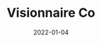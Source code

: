 ---
title: "Visionnaire Co"
slug: "brand-visionnaire-co"
date: 2022-01-04
description: |
 Ebony Miller is a local entruprenure and worked with us to shoot some brand photos for her hair line Visionnaire Co.
photos:
  - url: /photography/visionnaireco/visionnaire-co-2.jpg
    width: 1600
    height: 2155
  - url: /photography/visionnaireco/visionnaire-co-3.jpg
    width: 1600
    height: 2400
  - url: /photography/visionnaireco/visionnaire-co-4.jpg
    width: 1600
    height: 2400
  - url: /photography/visionnaireco/visionnaire-co-5.jpg
    width: 1600
    height: 2117
  - url: /photography/visionnaireco/visionnaire-co-6.jpg
    width: 1600
    height: 1999
  - url: /photography/visionnaireco/visionnaire-co-7.jpg
    width: 1600
    height: 1067
  - url: /photography/visionnaireco/visionnaire-co-8.jpg
    width: 1600
    height: 1067
  - url: /photography/visionnaireco/visionnaire-co-9.jpg
    width: 1600
    height: 1130
  - url: /photography/visionnaireco/visionnaire-co-10.jpg
    width: 1600
    height: 1366
  - url: /photography/visionnaireco/visionnaire-co-11.jpg
    width: 1600
    height: 2101
  - url: /photography/visionnaireco/visionnaire-co-12.jpg
    width: 1600
    height: 2037
  - url: /photography/visionnaireco/visionnaire-co-13.jpg
    width: 1600
    height: 1002
  - url: /photography/visionnaireco/visionnaire-co-14.jpg
    width: 1600
    height: 1244
  - url: /photography/visionnaireco/visionnaire-co-15.jpg
    width: 1600
    height: 2082
  - url: /photography/visionnaireco/visionnaire-co-16.jpg
    width: 1600
    height: 2140
  - url: /photography/visionnaireco/visionnaire-co-17.jpg
    width: 1600
    height: 2400
  - url: /photography/visionnaireco/visionnaire-co-18.jpg
    width: 1600
    height: 2245
  - url: /photography/visionnaireco/visionnaire-co-19.jpg
    width: 1600
    height: 2199
  - url: /photography/visionnaireco/visionnaire-co-20.jpg
    width: 1600
    height: 2811
  - url: /photography/visionnaireco/visionnaire-co-21.jpg
    width: 1600
    height: 1941
  - url: /photography/visionnaireco/visionnaire-co-22.jpg
    width: 1600
    height: 2079
  - url: /photography/visionnaireco/visionnaire-co-23.jpg
    width: 1600
    height: 1932
  - url: /photography/visionnaireco/visionnaire-co-24.jpg
    width: 1600
    height: 2127
  - url: /photography/visionnaireco/visionnaire-co-25.jpg
    width: 1600
    height: 2220
  - url: /photography/visionnaireco/visionnaire-co-26.jpg
    width: 1600
    height: 1067
  - url: /photography/visionnaireco/visionnaire-co-27.jpg
    width: 1600
    height: 2011
  - url: /photography/visionnaireco/visionnaire-co-28.jpg
    width: 1600
    height: 1017
  - url: /photography/visionnaireco/visionnaire-co-29.jpg
    width: 1600
    height: 2080
  - url: /photography/visionnaireco/visionnaire-co-30.jpg
    width: 1600
    height: 2400
type: "Brand Shoot"
featured: true
---